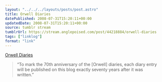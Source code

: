 ```yaml
---
layout: "../../../layouts/posts/post.astro"
title: Orwell Diaries
datePublished: 2008-07-31T15:20:11+00:00
updatedDate: 2008-07-31T15:20:11+00:00
source: tumblr stream
tumblrUrl: https://stream.anglepoised.com/post/44218884/orwell-diaries
tags: ["linklog"]
format: "link"
---
```


[Orwell Diaries][1]

> &ldquo;To mark the 70th anniversary of the [Orwell] diaries, each diary entry will be published on this blog exactly seventy years after it was written.&rdquo;

[1]: http://orwelldiaries.wordpress.com/
